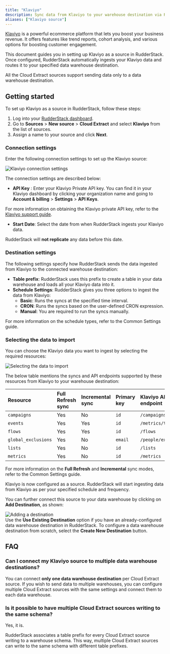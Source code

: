 ```yaml
---
title: "Klaviyo"
description: Sync data from Klaviyo to your warehouse destination via RudderStack.
aliases: ["Klaviyo source"]
---
```


[Klaviyo](https://www.klaviyo.com/) is a powerful ecommerce platform that lets you boost your business revenue. It offers features like trend reports, cohort analysis, and various options for boosting customer engagement.

This document guides you in setting up Klaviyo as a source in RudderStack. Once configured, RudderStack automatically ingests your Klaviyo data and routes it to your specified data warehouse destination.

<div class="warningBlock">
All the Cloud Extract sources support sending data only to a <Link to="/destinations/warehouse-destinations/">data warehouse destination</Link>.
</div>

## Getting started

To set up Klaviyo as a source in RudderStack, follow these steps:

1. Log into your [RudderStack dashboard](https://app.rudderstack.com/).
2. Go to **Sources** > **New source** > **Cloud Extract** and select **Klaviyo** from the list of sources.
3. Assign a name to your source and click **Next**.

### Connection settings

Enter the following connection settings to set up the Klaviyo source:

<img src="../../assets/cloud-extract-sources/klaviyo-connection-settings.png" alt="Klaviyo connection settings" />

The connection settings are described below:

- **API Key** : Enter your Klaviyo Private API key. You can find it in your Klaviyo dashboard by clicking your organization name and going to **Account & billing** > **Settings** > **API Keys**.

<div class="infoBlock">
For more information on obtaining the Klaviyo private API key, refer to the <a href="https://help.klaviyo.com/hc/en-us/articles/115005062267-How-to-Manage-Your-Account-s-API-Keys#your-private-api-keys3">Klaviyo support guide</a>.
</div>

- **Start Date**: Select the date from when RudderStack ingests your Klaviyo data.

<div class="warningBlock">
RudderStack will <strong>not replicate</strong> any data before this date.
</div>

### Destination settings

The following settings specify how RudderStack sends the data ingested from Klaviyo to the connected warehouse destination:

- **Table prefix**: RudderStack uses this prefix to create a table in your data warehouse and loads all your Klaviyo data into it.
- **Schedule Settings**: RudderStack gives you three options to ingest the data from Klaviyo:
    - **Basic**: Runs the syncs at the specified time interval. 
    - **CRON**: Runs the syncs based on the user-defined CRON expression.
    - **Manual**: You are required to run the syncs manually.

<div class="infoBlock">
For more information on the schedule types, refer to the <Link to="/sources/extract/common-settings/">Common Settings</Link> guide.
</div>

### Selecting the data to import

You can choose the Klaviyo data you want to ingest by selecting the required resources:

<img src="../../assets/cloud-extract-sources/klaviyo-connection-settings-2.png" alt="Selecting the data to import" />

The below table mentions the syncs and API endpoints supported by these resources from Klaviyo to your warehouse destination:

| Resource | Full Refresh sync | Incremental sync | Primary key | Klaviyo API endpoint |
| :---| :---- | :---- | :---- | :---- |
| `campaigns` |  Yes | No | `id` | `/campaigns` |
| `events` | Yes | Yes | `id` | `/metrics/timeline` | 
| `flows` | Yes | Yes | `id` | `/flows` |
| `global_exclusions` | Yes | No | `email` | `/people/exclusions` |
| `lists` | Yes | No | `id` | `/lists` |
| `metrics` | Yes | No | `id` | `/metrics` |

<div class="infoBlock">
For more information on the <strong>Full Refresh</strong> and <strong>Incremental</strong> sync modes, refer to the <Link to="/sources/extract/common-settings/#sync-modes">Common Settings</Link> guide.
</div>

Klaviyo is now configured as a source. RudderStack will start ingesting data from Klaviyo as per your specified schedule and frequency.

You can further connect this source to your data warehouse by clicking on **Add Destination**, as shown:

<img src="../../assets/cloud-extract-sources/add-destination.png" alt="Adding a destination" />

<div class="successBlock">
Use the <strong>Use Existing Destination</strong> option if you have an already-configured data warehouse destination in RudderStack. To configure a data warehouse destination from scratch, select the <strong>Create New Destination</strong> button.
</div>

## FAQ

### Can I connect my Klaviyo source to multiple data warehouse destinations?

You can connect <strong>only one data warehouse destination</strong> per Cloud Extract source. If you wish to send data to multiple warehouses, you can configure multiple Cloud Extract sources with the same settings and connect them to each data warehouse.

### Is it possible to have multiple Cloud Extract sources writing to the same schema?

Yes, it is.

RudderStack associates a table prefix for every Cloud Extract source writing to a warehouse schema. This way, multiple Cloud Extract sources can write to the same schema with different table prefixes.
